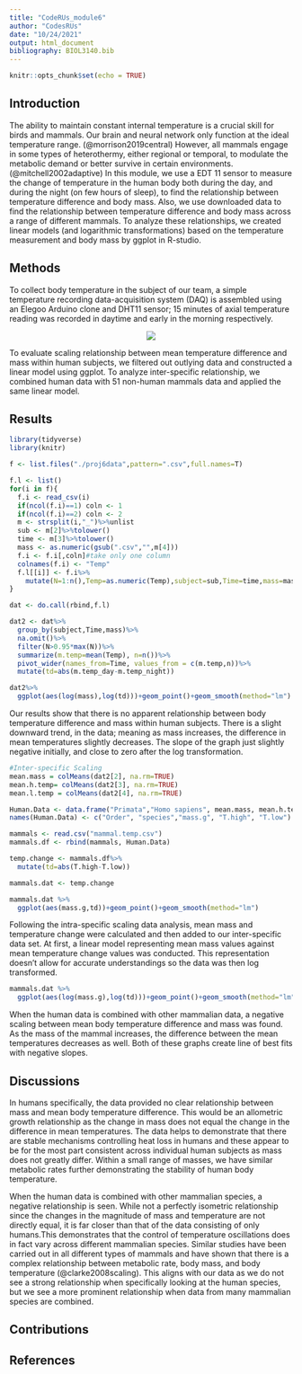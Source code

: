 ```yaml
---
title: "CodeRUs_module6"
author: "CodesRUs"
date: "10/24/2021"
output: html_document
bibliography: BIOL3140.bib
---
```


```r
knitr::opts_chunk$set(echo = TRUE)
```

## Introduction
The ability to maintain constant internal temperature is a crucial skill for birds and mammals. Our brain and neural network only function at the ideal temperature range. (@morrison2019central) However, all mammals engage in some types of heterothermy, either regional or temporal, to modulate the metabolic demand or better survive in certain environments.(@mitchell2002adaptive) In this module, we use a EDT 11 sensor to measure the change of temperature in the human body both during the day, and during the night (on few hours of sleep), to find the relationship between temperature difference and body mass. Also, we use downloaded data to find the relationship between temperature difference and body mass across a range of different mammals. To analyze these relationships, we created linear models (and logarithmic transformations) based on the temperature measurement and body mass by ggplot in R-studio. 

## Methods
To collect body temperature in the subject of our team, a simple temperature recording data-acquisition system (DAQ) is assembled using an Elegoo Arduino clone and DHT11 sensor; 15 minutes of axial temperature reading was recorded in daytime and early in the morning respectively. 

<center>
![](humantempflux.png)  
</center>

To evaluate scaling relationship between mean temperature difference and mass within human subjects, we filtered out outlying data and constructed a linear model using ggplot. To analyze inter-specific relationship, we combined human data with 51 non-human mammals data and applied the same linear model.

## Results
```r
library(tidyverse)
library(knitr)
```

```r
f <- list.files("./proj6data",pattern=".csv",full.names=T)

f.l <- list()
for(i in f){
  f.i <- read_csv(i)
  if(ncol(f.i)==1) coln <- 1
  if(ncol(f.i)==2) coln <- 2
  m <- strsplit(i,"_")%>%unlist
  sub <- m[2]%>%tolower()
  time <- m[3]%>%tolower()
  mass <- as.numeric(gsub(".csv","",m[4]))
  f.i <- f.i[,coln]#take only one column
  colnames(f.i) <- "Temp"
  f.l[[i]] <- f.i%>%
    mutate(N=1:n(),Temp=as.numeric(Temp),subject=sub,Time=time,mass=mass)
}

dat <- do.call(rbind,f.l)
```


```r

dat2 <- dat%>%
  group_by(subject,Time,mass)%>%
  na.omit()%>%
  filter(N>0.95*max(N))%>%
  summarize(m.temp=mean(Temp), n=n())%>%
  pivot_wider(names_from=Time, values_from = c(m.temp,n))%>%
  mutate(td=abs(m.temp_day-m.temp_night))

dat2%>%
  ggplot(aes(log(mass),log(td)))+geom_point()+geom_smooth(method="lm")
```

Our results show that there is no apparent relationship between body temperature difference and mass within human subjects.  There is a slight downward trend, in the data; meaning as mass increases, the difference in mean temperatures slightly decreases. The slope of the graph just slightly negative initially, and close to zero after the log transformation. 

```r
#Inter-specific Scaling
mean.mass = colMeans(dat2[2], na.rm=TRUE)
mean.h.temp= colMeans(dat2[3], na.rm=TRUE)
mean.l.temp = colMeans(dat2[4], na.rm=TRUE)

Human.Data <- data.frame("Primata","Homo sapiens", mean.mass, mean.h.temp, mean.l.temp)
names(Human.Data) <- c("Order", "species","mass.g", "T.high", "T.low")

mammals <- read.csv("mammal.temp.csv")
mammals.df <- rbind(mammals, Human.Data)

temp.change <- mammals.df%>%
  mutate(td=abs(T.high-T.low))

mammals.dat <- temp.change

mammals.dat %>%
  ggplot(aes(mass.g,td))+geom_point()+geom_smooth(method="lm")
```

Following the intra-specific scaling data analysis, mean mass and temperature change were calculated and then added to our inter-specific data set. At first, a linear model representing mean mass values against mean temperature change values was conducted. This representation doesn't allow for accurate understandings so the data was then log transformed.

```r

mammals.dat %>%
  ggplot(aes(log(mass.g),log(td)))+geom_point()+geom_smooth(method="lm")

```

When the human data is combined with other mammalian data, a negative scaling between mean body temperature difference and mass was found. As the mass of the mammal increases, the difference between the mean temperatures decreases as well. Both of these graphs create line of best fits with negative slopes. 


## Discussions

In humans specifically, the data provided no clear relationship between mass and mean body temperature difference. This would be an allometric growth relationship as the change in mass does not equal the change in the difference in mean temperatures. The data helps to demonstrate that there are stable mechanisms controlling heat loss in humans and these appear to be for the most part consistent across individual human subjects as mass does not greatly differ. Within a small range of masses, we have similar metabolic rates further demonstrating the stability of human body temperature.


When the human data is combined with other mammalian species, a negative relationship is seen. While not a perfectly isometric relationship since the changes in the magnitude of mass and temperature are not directly equal, it is far closer than that of the data consisting of only humans.This demonstrates that the control of temperature oscillations does in fact vary across different mammalian species. Similar studies have been carried out in all different types of mammals and have shown that there is a complex relationship between metabolic rate, body mass, and body temperature (@clarke2008scaling). This aligns with our data as we do not see a strong relationship when specifically looking at the human species, but we see a more prominent relationship when data from many mammalian species are combined. 


## Contributions

## References

